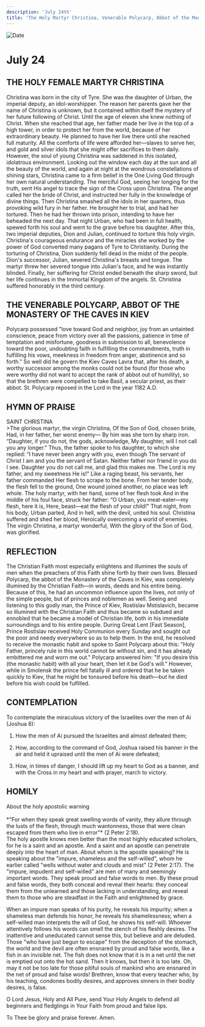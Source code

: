 ```yaml
---
description: 'July 24th'
title: 'The Holy Martyr Christina, Venerable Polycarp, Abbot of the Monastery of the Kiev Caves'
---
```


<CustomPaginator />
<RunningHead />

<Image src="/title-imprint.png" height={68} width={50} alt="Date" className="title-imprint"/>

# <div id="date">July <Image className="four-dot" src="/four-dot.png" height={15} width={15} alt="" />24</div>

## THE HOLY FEMALE MARTYR CHRISTINA

Christina was born in the city of Tyre. She was the daughter of Urban, the imperial deputy, an idol-worshipper. The reason her parents gave her the name of Christina is unknown, but it contained within itself the mystery of her future following of Christ. Until the age of eleven she knew nothing of Christ. When she reached that age, her father made her live in the top of a high tower, in order to protect her from the world, because of her extraordinary beauty. He planned to have her live there until she reached full maturity.  All the comforts of life were afforded her—slaves to serve her, and gold and silver idols that she might offer sacrifices to them daily. However, the soul of young Christina was saddened in this isolated, idolatrous environment. Looking out the window each day at the sun and all the beauty of the world, and again at night at the wondrous constellations of shining stars, Christina came to a firm belief in the One Living God through her own natural understanding. The merciful God, seeing her longing for the truth, sent His angel to trace the sign of the Cross upon Christina. The angel called her the bride of Christ, and instructed her fully in the knowledge of divine things. Then Christina smashed all the idols in her quarters, thus provoking wild fury in her father. He brought her to trial, and had her tortured. Then he had her thrown into prison, intending to have her beheaded the next day. That night Urban, who had been in full health, spewed forth his soul and went to the grave before his daughter. After this, two imperial deputies, Dion and Julian, continued to torture this holy virgin. Christina's courageous endurance and the miracles she worked by the power of God converted many pagans of Tyre to Christianity. During the torturing of Christina, Dion suddenly fell dead in the midst of the people. Dion's successor, Julian, severed Christina's breasts and tongue. The martyr threw her severed tongue into Julian's face, and he was instantly blinded. Finally, her suffering for Christ ended beneath the sharp sword, but her life continues in the Immortal Kingdom of the angels. St. Christina suffered honorably in the third century.

## THE VENERABLE POLYCARP, ABBOT OF THE MONASTERY OF THE CAVES IN KIEV

Polycarp possessed "love toward God and neighbor, joy from an untainted conscience, peace from victory over all the passions, patience in time of temptation and misfortune, goodness in submission to all, benevolence toward the poor, undoubting faith in fulfilling the commandments, truth in fulfilling his vows, meekness in freedom from anger, abstinence and so forth." So well did he govern the Kiev Caves Lavra that, after his death, a worthy successor among the monks could not be found (for those who were worthy did not want to accept the rank of abbot out of humility), so that the brethren were compelled to take Basil, a secular priest, as their abbot. St. Polycarp reposed in the Lord in the year 1182 A.D.


## HYMN OF PRAISE
<div style={{textAlign:'center', color:'crimson', fontWeight:'bold'}}>
SAINT CHRISTINA
</div>
>The glorious martyr, the virgin Christina,  
Of the Son of God, chosen bride,  
Had, in her father, her worst enemy—  
By him was she torn by sharp iron.  
“Daughter, if you do not, the gods, acknowledge,  
My daughter, will I not call you any longer."  
Thus, the father spoke to his daughter, to which she replied:  
“I have never been angry with you, even though  
The servant of Christ I am and you the servant of Satan.  
Neither father nor friend in you do I see.  
Daughter you do not call me, and glad this makes me.  
The Lord is my father, and my sweetness He is!"  
Like a raging beast, his servants, her father commanded  
Her flesh to scrape to the bone.  
From her tender body, the flesh fell to the ground,  
One wound joined another, no place was left whole.  
The holy martyr, with her hand, some of her flesh took  
And in the middle of his foul face, struck her father:  
“O Urban, you meat-eater—my flesh, here it is,  
Here, beast—eat the flesh of your child!"  
That night, from his body, Urban parted,  
And in hell, with the devil, united his soul.  
Christina suffered and shed her blood,  
Heroically overcoming a world of enemies.  
The virgin Christina, a martyr wonderful,  
With the glory of the Son of God, was glorified.  


## REFLECTION

The Christian Faith most especially enlightens and illumines the souls of men when the preachers of this Faith shine forth by their own lives. Blessed Polycarp, the abbot of the Monastery of the Caves in Kiev, was completely illumined by the Christian Faith—in words, deeds and his entire being. Because of this, he had an uncommon influence upon the lives, not only of the simple people, but of princes and noblemen as well. Seeing and listening to this godly man, the Prince of Kiev, Rostislav Mstislavich, became so illumined with the Christian Faith and thus became so subdued and ennobled that he became a model of Christian life, both in his immediate surroundings and to his entire people. During Great Lent [Fast Season], Prince Rostislav received Holy Communion every Sunday and sought out the poor and needy everywhere so as to help them. In the end, he resolved to receive the monastic habit and spoke to Saint Polycarp about this: "Holy Father, princely rule in this world cannot be without sin, and it has already embittered me and worn me out." Polycarp answered him: "If you desire this (the monastic habit) with all your heart, then let it be God's will." However, while in Smolensk the prince fell fatally ill and ordered that he be taken quickly to Kiev, that he might be tonsured before his death—but he died before his wish could be fulfilled.


## CONTEMPLATION

To contemplate the miraculous victory of the Israelites over the men of Ai (Joshua 8):

1. How the men of Ai pursued the Israelites and almost defeated them;

2. How, according to the command of God, Joshua raised his banner in the air and held it upraised until the men of Ai were defeated;

3. How, in times of danger, I should lift up my heart to God as a banner, and with the Cross in my heart and with prayer, march to victory.


## HOMILY
<div style={{textAlign:'center', color:'crimson', fontWeight:'bold'}}>
About the holy apostolic warning
</div>
<br />
<div style={{textAlign:'right'}}>
*"For when they speak great swelling words of vanity, they allure through the lusts of the flesh, through much wantonness, those that were clean escaped from them who live in error"* (2 Peter 2:18).
</div>
The holy apostle knows men better than the most highly educated scholars, for he is a saint and an apostle. And a saint and an apostle can penetrate deeply into the heart of man. About whom is the apostle speaking? He is speaking about the "impure, shameless and the self-willed", whom he earlier called "wells without water and clouds and mist" (2 Peter 2:17). The "impure, impudent and self-willed" are men of many and seemingly important words. They speak proud and false words to men. By these proud and false words, they both conceal and reveal their hearts: they conceal them from the unlearned and those lacking in understanding, and reveal them to those who are steadfast in the Faith and enlightened by grace.

When an impure man speaks of his purity, he reveals his impurity; when a shameless man defends his honor, he reveals his shamelessness; when a self-willed man interprets the will of God, he shows his self-will. Whoever attentively follows his words can smell the stench of his fleshly desires. The inattentive and uneducated cannot sense this, but believe and are deluded. Those "who have just begun to escape" from the deception of the stomach, the world and the devil are often ensnared by proud and false words, like a fish in an invisible net. The fish does not know that it is in a net until the net is emptied out onto the hot sand. Then it knows, but then it is too late. Oh, may it not be too late for those pitiful souls of mankind who are ensnared in the net of proud and false words! Brethren, know that every teacher who, by his teaching, condones bodily desires, and approves sinners in their bodily desires, is false.

O Lord Jesus, Holy and All Pure, send Your Holy Angels to defend all beginners and fledglings in Your Faith from proud and false lips.

To Thee be glory and praise forever. Amen.